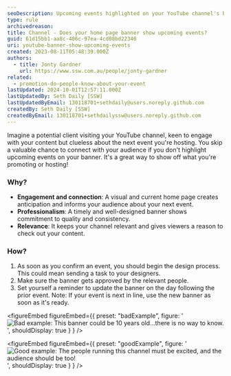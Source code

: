 ```yaml
---
seoDescription: Upcoming events highlighted on your YouTube channel's banner create anticipation, connection with your audience, and showcases professionalism.
type: rule
archivedreason:
title: Channel - Does your home page banner show upcoming events?
guid: 61d15bb1-aa8c-406c-97ea-4cd08bd22340
uri: youtube-banner-show-upcoming-events
created: 2023-08-11T05:48:39.000Z
authors:
  - title: Jonty Gardner
    url: https://www.ssw.com.au/people/jonty-gardner
related:
  - promotion-do-people-know-about-your-event
lastUpdated: 2024-10-01T12:57:11.000Z
lastUpdatedBy: Seth Daily [SSW]
lastUpdatedByEmail: 130118701+sethdaily@users.noreply.github.com
createdBy: Seth Daily [SSW]
createdByEmail: 130118701+sethdailyssw@users.noreply.github.com
---
```


Imagine a potential client visiting your YouTube channel, keen to engage with your content but clueless about the next event you're hosting. You skip a valuable chance to connect with your audience if you don't highlight upcoming events on your banner. It's a great way to show off what you're promoting or hosting!
### Why?

* **Engagement and connection**: A visual and current home page creates anticipation and informs your audience about your next event.
* **Professionalism**: A timely and well-designed banner shows commitment to quality and consistency.
* **Relevance**: It keeps your channel relevant and gives viewers a reason to check out your content.

### How?

1. As soon as you confirm an event, you should begin the design process. This could mean sending a task to your designers.
2. Make sure the banner gets approved by the relevant people.
3. Set yourself a reminder to update the banner on the day following the prior event.
   Note: If your event is next in line, use the new banner as soon as it's ready.

<figureEmbed figureEmbed={{
  preset: "badExample",
  figure: '![Bad example: This banner could be 10 years old...there is no way to know.](bad-banner.png)',
  shouldDisplay: true
} } />


<figureEmbed figureEmbed={{
  preset: "goodExample",
  figure: '![Good example: The people running this channel must be excited, and the audience should be too!](good-banner.png)',
  shouldDisplay: true
} } />
